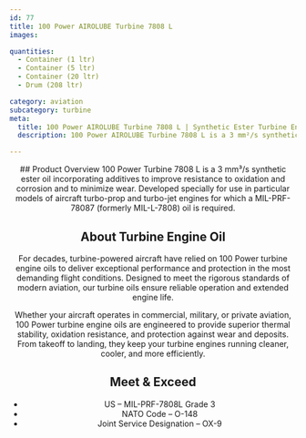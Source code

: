 ```yaml
---
id: 77
title: 100 Power AIROLUBE Turbine 7808 L
images:

quantities:
  - Container (1 ltr)
  - Container (5 ltr)
  - Container (20 ltr)
  - Drum (208 ltr)

category: aviation
subcategory: turbine
meta:
  title: 100 Power AIROLUBE Turbine 7808 L | Synthetic Ester Turbine Engine Oil
  description: 100 Power AIROLUBE Turbine 7808 L is a 3 mm²/s synthetic ester turbine engine oil formulated to provide exceptional oxidation stability, corrosion protection, and wear resistance. Specially developed for turbo-prop and turbo-jet engines requiring MIL-PRF-7808 oils. Meets MIL-PRF-7808L Grade 3, NATO O-148, and Joint Service Designation OX-9 specifications.

---
```


<Header>
  ## Product Overview
100 Power Turbine 7808 L is a 3 mm³/s synthetic ester oil incorporating additives to improve resistance to oxidation and corrosion and to minimize wear. Developed specially for use in particular models of aircraft turbo-prop and turbo-jet engines for which a MIL-PRF-78087 (formerly MIL-L-7808) oil is required.

  ## About Turbine Engine Oil
  For decades, turbine-powered aircraft have relied on 100 Power turbine engine oils to deliver exceptional performance and protection in the most demanding flight conditions. Designed to meet the rigorous standards of modern aviation, our turbine oils ensure reliable operation and extended engine life.

  Whether your aircraft operates in commercial, military, or private aviation, 100 Power turbine engine oils are engineered to provide superior thermal stability, oxidation resistance, and protection against wear and deposits. From takeoff to landing, they keep your turbine engines running cleaner, cooler, and more efficiently.

  ## Meet & Exceed
  - US – MIL-PRF-7808L Grade 3
  - NATO Code – O-148
  - Joint Service Designation – OX-9

</Header>
